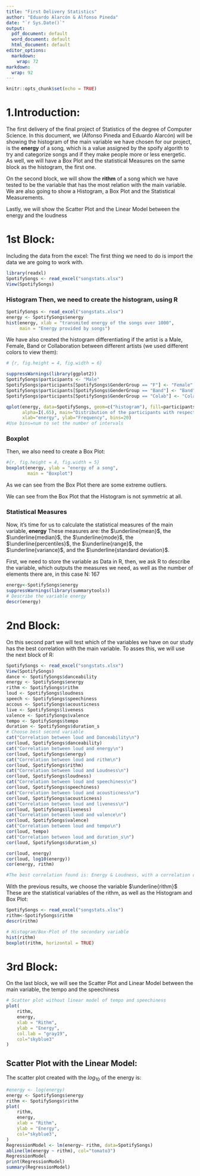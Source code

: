```yaml
---
title: "First Delivery Statistics"
author: "Eduardo Alarcón & Alfonso Pineda"
date: "`r Sys.Date()`"
output:
  pdf_document: default
  word_document: default
  html_document: default
editor_options:
  markdown:
    wrap: 72
markdown:
  wrap: 92
---
```


```r
knitr::opts_chunk$set(echo = TRUE)
```

# 1.Introduction:

The first delivery of the final project of Statistics of the degree of
Computer Science. In this document, we (Alfonso Pineda and Eduardo
Alarcón) will be showing the histogram of the main variable we have
chosen for our project, is the $\textbf{energy}$ of a song, which is a value assigned by the
spoify algorith to try and categorize songs and if they make people more or less energetic.
As well, we will have a Box Plot and the statistical Measures on the same block as the histogram, the first one.

On the second block, we will show the $\textbf{rithm}$ of a song which we have tested to be the
variable that has the most relation with the main variable. We are also going
to show a Histogram, a Box Plot and the Statistical Measurements.

Lastly, we will show the Scatter Plot and the Linear Model between the energy and the loudness


# 1st Block:

Including the data from the excel: The first thing we need to do is
import the data we are going to work with.

```r
library(readxl)
SpotifySongs <- read_excel("songstats.xlsx")
View(SpotifySongs)
```

### Histogram Then, we need to create the histogram, using R

```r
SpotifySongs <- read_excel("songstats.xlsx")
energy <- SpotifySongs$energy
hist(energy, xlab = "transmited energy of the songs over 1000",
     main = "Energy provided by songs")

```

We have also created the histogram differentiating if the artist is a
Male, Female, Band or Collaboration between different artists (we used
different colors to view them):

```r
# {r, fig.height = 4, fig.width = 6}

suppressWarnings(library(ggplot2))
SpotifySongs$participants <- "Male"
SpotifySongs$participants[SpotifySongs$GenderGroup == "F"] <- "Female"
SpotifySongs$participants[SpotifySongs$GenderGroup == "Band"] <- "Band"
SpotifySongs$participants[SpotifySongs$GenderGroup == "Colab"] <- "Colaboration"

qplot(energy, data=SpotifySongs, geom=c("histogram"), fill=participants, 
      alpha=I(.65), main="Distribution of the participants with respect to the energy", 
      xlab="energy", ylab="Frequency", bins=20)
#Use bins=num to set the number of intervals

```

### Boxplot

Then, we also need to create a Box Plot:

```r
#{r, fig.height = 4, fig.width = 5}
boxplot(energy, ylab = "energy of a song", 
        main = "Boxplot")
```

As we can see from the Box Plot there are some extreme outliers. 

We can see from the Box Plot that the Histogram is not symmetric at all.

### Statistical Measures

Now, it's time for us to calculate the statistical measures of the main
variable, $\textbf{energy}$ These measures are: the $\underline{mean}$, the $\underline{median}$,
the $\underline{mode}$, the $\underline{percentiles}$, the $\underline{range}$, the $\underline{variance}$, and the $\underline{standard deviation}$.

First, we need to store the variable as Data in R, then, we ask R to
describe the variable, which outputs the measures we need, as well as
the number of elements there are, in this case N: 167

```r
energy<-SpotifySongs$energy
suppressWarnings(library(summarytools))
# Describe the variable energy
descr(energy)
```


# 2nd Block:

On this second part we will test which of the variables we have on our
study has the best correlation with the main variable. To asses this, we
will use the next block of R:

```r
SpotifySongs <- read_excel("songstats.xlsx")
View(SpotifySongs)
dance <- SpotifySongs$danceability
energy <- SpotifySongs$energy
rithm <- SpotifySongs$rithm
loud <- SpotifySongs$loudness
speech <- SpotifySongs$speechiness
accous <- SpotifySongs$acousticness
live <- SpotifySongs$liveness
valence <- SpotifySongs$valence
tempo <- SpotifySongs$tempo
duration <- SpotifySongs$duration_s
# Choose best second variable
cat("Correlation between loud and Danceability\n")
cor(loud, SpotifySongs$danceability)
cat("Correlation between loud and energy\n")
cor(loud, SpotifySongs$energy)
cat("Correlation between loud and rithm\n")
cor(loud, SpotifySongs$rithm)
cat("Correlation between loud and Loudness\n")
cor(loud, SpotifySongs$loudness)
cat("Correlation between loud and speechiness\n")
cor(loud, SpotifySongs$speechiness)
cat("Correlation between loud and acousticness\n")
cor(loud, SpotifySongs$acousticness)
cat("Correlation between loud and liveness\n")
cor(loud, SpotifySongs$liveness)
cat("Correlation between loud and valence\n")
cor(loud, SpotifySongs$valence)
cat("Correlation between loud and tempo\n")
cor(loud, tempo)
cat("Correlation between loud and duration_s\n")
cor(loud, SpotifySongs$duration_s)

cor(loud, energy)
cor(loud, log10(energy))
cor(energy, rithm)

#The best correlation found is: Energy & Loudness, with a correlation of 0.8125021

```


With the previous results, we choose the variable $\underline{rithm}$
These are the statistical variables of the rithm, as well as the Histogram and Box Plot:

```r
SpotifySongs <- read_excel("songstats.xlsx")
rithm<-SpotifySongs$rithm
descr(rithm)
```

```r
# Histogram/Box-Plot of the secondary variable
hist(rithm)
boxplot(rithm, horizontal = TRUE)
```


# 3rd Block:

On the last block, we will see the Scatter Plot and Linear Model between
the main variable, the tempo and the speechiness

```r
# Scatter plot without linear model of tempo and speechiness
plot(
    rithm,
    energy, 
    xlab = "Rithm",
    ylab = "Energy",
    col.lab = "gray19",
    col="skyblue3"
)
```

## Scatter Plot with the Linear Model:

The scatter plot created with the $log_{10}$ of the energy is:

```r
#energy <- log(energy)
energy <- SpotifySongs$energy
rithm <- SpotifySongs$rithm
plot(
    rithm,
    energy,
    xlab = "Rithm",
    ylab = "Energy",
    col="skyblue3",
)
RegressionModel <- lm(energy~ rithm, data=SpotifySongs)
abline(lm(energy ~ rithm), col="tomato3")
RegressionModel
print(RegressionModel)
summary(RegressionModel)
```



